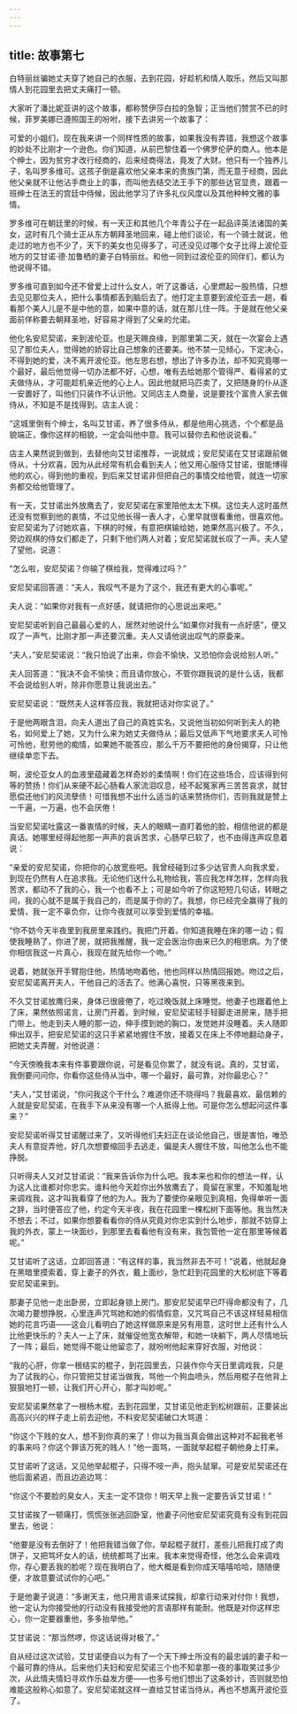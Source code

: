 ```yaml
---
---
---
```

title: 故事第七
---

白特丽丝骗她丈夫穿了她自己的衣服，去到花园，好趁机和情人取乐，然后又叫那情人到花园里去把丈夫痛打一顿。



大家听了潘比妮亚讲的这个故事，都称赞伊莎白拉的急智；正当他们赞赏不已的时候，菲罗美娜已遵照国王的吩咐，接下去讲另一个故事了：

可爱的小姐们，现在我来讲一个同样性质的故事，如果我没有弄错，我想这个故事的妙处不比刚才一个逊色。你们知道，从前巴黎住着一个佛罗伦萨的商人。他本是个绅士，因为贫穷才改行经商的，后来经商得法，竟发了大财。他只有一个独养儿子，名叫罗多维可。这孩子倒是喜欢他父亲本来的贵族门第，而无意于经商，因此他父亲就不让他沾手商业上的事，而叫他去结交法王手下的那些达官显贵，跟着一班绅士在法王的宫廷中侍候，因此他学习了许多礼仪风度以及其他种种文雅的事情。

罗多维可在朝廷里的时候，有一天正和其他几个年青公子在一起品评英法诸国的美女，这时有几个骑士正从东方朝拜圣地回来，碰上他们谈论，有一个骑士就说，他走过的地方也不少了，天下的美女也见得多了，可还没见过哪个女子比得上波伦亚地方的艾甘诺·德·加鲁栖的妻子白特丽丝。和他一同到过波伦亚的同伴们，都认为他说得不错。

罗多维可直到如今还不曾爱上过什么女人，听了这番话，心里燃起一股热情，只想去见见那位夫人，把什么事情都丢到脑后去了。他打定主意要到波伦亚去一趟，看看那个美人儿是不是中他的意，如果中意的话，就在那儿住一阵。于是就在他父亲面前佯称要去朝拜圣地，好容易才得到了父亲的允诺。

他化名安尼契诺，来到波伦亚。也是天赐良缘，到那里第二天，就在一次宴会上遇见了那位夫人，觉得她的娇容比自己想象的还要美。他不禁一见倾心，下定决心，不得到她的爱，决不离开波伦亚。他左思右想，想出了许多办法，却不知究竟哪一个最好，最后他觉得一切办法都不好，心想，唯有去给她那个管得严、看得紧的丈夫做侍从，才可能趁机亲近他的心上人。因此他就把马匹卖了，又把随身的仆从逐一安置好了，叫他们只装作不认识他。又同店主人商量，说是要找个富贵人家去做侍从，不知是不是找得到。店主人说：

“这城里倒有个绅士，名叫艾甘诺，养了很多侍从，都是他用心挑选，个个都是品貌端正，像你这样的相貌，一定会叫他中意。我可以替你去和他说说看。”

店主人果然说到做到，去替他向艾甘诺推荐，一说就成；安尼契诺在艾甘诺跟前做侍从，十分欢喜，因为从此经常有机会看到夫人；他又用心服侍艾甘诺，很能博得他的欢心，得到他的重视，到后来艾甘诺非但把自己的事情交给他管，就连一切家务都交给他管理了。

有一天，艾甘诺出外放鹰去了，安尼契诺在家里陪他太太下棋。这位夫人这时虽然还没有觉察到他的衷情，不过见他长得一表人才，心里早就很看重他，很喜欢他。安尼契诺为了讨她欢喜，下棋的时候，有意把棋输给她，她果然高兴极了。不久，旁边观棋的侍女们都走了，只剩下他们两人对着；安尼契诺就长叹了一声。夫人望了望他，说道：

“怎么啦，安尼契诺？你输了棋给我，觉得难过吗？”

安尼契诺回答道：“夫人，我叹气不是为了这个，我还有更大的心事呢。”

夫人说：“如果你对我有一点好感，就请把你的心思说出来吧。”

安尼契诺听到自己最最心爱的人，居然对他说什么“如果你对我有一点好感”，便又叹了一声气，比刚才那一声还要沉重。夫人又请他说出叹气的原委来。

“夫人，”安尼契诺说：“我只怕说了出来，你会不愉快，又恐怕你会说给别人听。”

夫人回答道：“我决不会不愉快；而且请你放心，不管你跟我说的是什么话，我都不会说给别人听，除非你愿意让我说出去。”

安尼契诺说：“既然夫人这样答应我，我就把话对你实说了。”

于是他两眼含泪，向夫人道出了自己的真姓实名，又说他当初如何听到夫人的艳名，如何爱上了她，又为什么来为她丈夫做侍从；最后又低声下气地要求夫人可怜可怜他，慰劳他的痴情，如果她不能答应，那么千万不要把他的身份揭穿，只让他继续单恋下去。

啊，波伦亚女人的血液里蕴藏着怎样奇妙的柔情啊！你们在这些场合，应该得到何等的赞扬！你们从来硬不起心肠看人家流泪叹息，经不起冤家再三苦苦哀求，就甘愿偿还他们的风流孽债！可惜我想不出什么适当的话来赞扬你们，否则我就是赞上一千遍，一万遍，也不会厌倦！

当安尼契诺吐露这一番衷情的时候，夫人的眼睛一直盯着他的脸，相信他说的都是真话。她哪里经得起他那一声声的哀诉苦求，心肠早已软了，也不由得连声叹息着说：

“亲爱的安尼契诺，你把你的心放宽些吧。我曾经碰到过多少达官贵人向我求爱，到现在仍然有人在追求我。无论他们送什么礼物给我，答应我怎样怎样，怎样向我苦求，都动不了我的心，我一个也看不上；可是如今听了你这短短几句话，转眼之间，我的心就不是属于我自己的，而是属于你的了。我想，你已经完全赢得了我的爱情，我一定不辜负你，让你今夜就可以享受到爱情的幸福。

“你不妨今天半夜里到我房里来践约。我把门开着。你知道我睡在床的哪一边；假使我睡熟了，你进了房，就把我推醒，我一定会医治你由来已久的相思病。为了使你相信我这一片真心，我现在就先给你一个吻。”

说着，她就张开手臂抱住他，热情地吻着他，他也同样以热情回报她。吻过之后，安尼契诺离开夫人，干他自己的活去了。他满心喜悦，只等黑夜来到。

不久艾甘诺放鹰归来，身体已很疲倦了，吃过晚饭就上床睡觉。他妻子也跟着他上了床，果然依照诺言，让房门开着。到时候，安尼契诺轻手轻脚走进房来，随手把门带上。他走到夫人睡的那一边，伸手摸到她的胸口，发觉她并没睡着。夫人随即伸出双手，把安尼契诺的这只手紧紧地握住不放，接着又在床上不停地翻动身子，把她丈夫弄醒，对他说道：

“今天傍晚我本来有件事要跟你说，可是看见你累了，就没有说。真的，艾甘诺，我倒要问问你，你看你这些侍从当中，哪一个最好，最可靠，对你最忠心？”

“夫人，”艾甘诺说，“你问我这个干什么？难道你还不晓得吗？我最喜欢、最信赖的人就是安尼契诺，在我手下从来没有哪一个人抵得上他。可是你怎么想起问这件事来？”

安尼契诺听得艾甘诺醒过来了，又听得他们夫妇正在谈论他自己，很是害怕，唯恐夫人有意捉弄他，好几次想要缩回手去逃走，偏是夫人握住不放，叫他怎么也不能挣脱。

只听得夫人又对艾甘诺说：“我来告诉你为什么吧。我本来也和你的想法一样，认为这人比谁都对你忠实。谁料他今天趁你出外放鹰去了，竟留在家里，不知羞耻地来调戏我，这才叫我看穿了他的为人。我为了要使你亲眼见到真相，免得单听一面之辞，当时便答应了他，约定今天半夜，我在花园里一棵松树下面等他。我当然决不想去；不过，如果你想要看看你的侍从究竟对你忠实到什么地步，那就不妨穿上我的外衣，蒙上一块面纱，到那里去看看他有没有来，我包管他一定在那里等候着呢。”

艾甘诺听了这话，立即回答道：“有这样的事，我当然非去不可！”说着，他就起身在黑暗里摸索着，穿上妻子的外衣，戴上面纱，急忙赶到花园里的大松树底下等着安尼契诺来到。

那妻子见他一走出卧房，立即起身锁上房门。那安尼契诺早已吓得命都没有了，几次竭力要想挣脱，心里连声咒骂她和她的假情假意，又咒骂自己不该这样轻易相信她的花言巧语——这会儿看明白了她这样做原来是另有用意，这时世上还有什么人比他更快乐的？夫人一上了床，就催促他宽衣解带，和她一块躺下，两人尽情地玩了一阵；最后，她觉得不能让他留恋了，就吩咐他起来穿好衣服，对他说：

“我的心肝，你拿一根结实的棍子，到花园里去，只装作你今天日里调戏我，只是为了试我的心，你只管把艾甘诺当做我，骂他一个狗血喷头，然后用棍子在他背上狠狠地打一顿，让我们开心开心，那才叫妙呢。”

安尼契诺果然拿了一根杨木棍，去到花园里，艾甘诺见他走到松树跟前，正要装出高高兴兴的样子走上前去迎他，不料安尼契诺破口大骂道：

“你这个下贱的女人，想不到你真的来了！你以为我当真会做出这种对不起我老爷的事来吗？你这个罪该万死的贱人！”他一面骂，一面就举起棍子朝他身上打来。

艾甘诺听了这话，又见他举起棍子，只得不吱一声，抱头鼠窜。可是安尼契诺还在他后面紧追，而且边追边骂：

“你这个不要脸的臭女人，天主一定不饶你！明天早上我一定要告诉艾甘诺！”

艾甘诺挨了一顿痛打，慌慌张张逃回卧室，他妻子问他安尼契诺究竟有没有到花园里去，他说：

“他要是没有去倒好了！他把我错当做了你，举起棍子就打，差些儿把我打成了肉饼子，又把骂坏女人的话，统统都骂了出来。我本来觉得奇怪，他怎么会来调戏你，存心要丢我的脸呢？现在我明白了，他大概是看到你成天嘻嘻哈哈，随随便便，才故意要试试你的心吧。”

于是他妻子说道：“多谢天主，他只用言语来试探我，却拿行动来对付你！我想，他一定认为你接受他的行动没有我接受他的言语那样有能耐。他既是对你这样忠心，你一定要器重他，多多抬举他。”

艾甘诺说：“那当然啰，你这话说得对极了。”

自从经过这次试验，艾甘诺便自以为有了一个天下绅士所没有的最忠诚的妻子和一个最可靠的侍从。后来他们夫妇和安尼契诺三个也不知拿那一夜的事取笑过多少次，从此情夫情妇寻欢作乐益发方便——也多亏他们想出了这条妙计，否则就恐怕难能这般称心如意了。安尼契诺就这样一直给艾甘诺当侍从，再也不想离开波伦亚了。